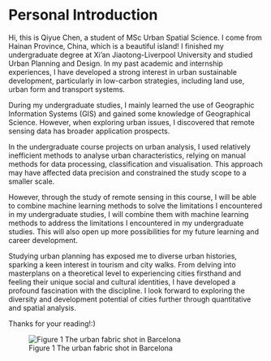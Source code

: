 # Personal Introduction {.unnumbered}

Hi, this is Qiyue Chen, a student of MSc Urban Spatial Science. I come from Hainan Province, China, which is a beautiful island! I finished my undergraduate degree at Xi'an Jiaotong-Liverpool University and studied Urban Planning and Design. In my past academic and internship experiences, I have developed a strong interest in urban sustainable development, particularly in low-carbon strategies, including land use, urban form and transport systems.

During my undergraduate studies, I mainly learned the use of Geographic Information Systems (GIS) and gained some knowledge of Geographical Science. However, when exploring urban issues, I discovered that remote sensing data has broader application prospects.

In the undergraduate course projects on urban analysis, I used relatively inefficient methods to analyse urban characteristics, relying on manual methods for data processing, classification and visualisation. This approach may have affected data precision and constrained the study scope to a smaller scale.

However, through the study of remote sensing in this course, I will be able to combine machine learning methods to solve the limitations I encountered in my undergraduate studies, I will combine them with machine learning methods to address the limitations I encountered in my undergraduate studies. This will also open up more possibilities for my future learning and career development.

Studying urban planning has exposed me to diverse urban histories, sparking a keen interest in tourism and city walks. From delving into masterplans on a theoretical level to experiencing cities firsthand and feeling their unique social and cultural identities, I have developed a profound fascination with the discipline. I look forward to exploring the diversity and development potential of cities further through quantitative and spatial analysis.

Thanks for your reading!:)

![Figure 1 The urban fabric shot in Barcelona ](source/week01/index.jpg)
